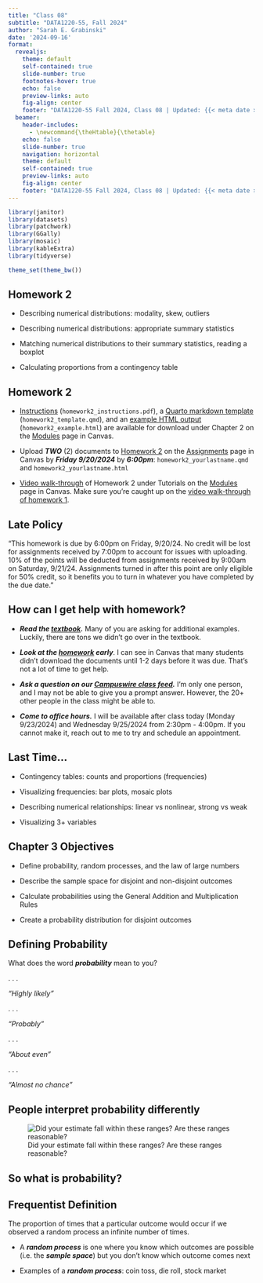 ```yaml
---
title: "Class 08"
subtitle: "DATA1220-55, Fall 2024"
author: "Sarah E. Grabinski"
date: '2024-09-16'
format:
  revealjs: 
    theme: default
    self-contained: true
    slide-number: true
    footnotes-hover: true
    echo: false
    preview-links: auto
    fig-align: center
    footer: "DATA1220-55 Fall 2024, Class 08 | Updated: {{< meta date >}} |  [Canvas](https://canvas.jcu.edu/courses/36290) | [Campuswire](https://campuswire.com/c/G6427C531/feed)"
  beamer:
    header-includes: 
      - \newcommand{\theHtable}{\thetable}
    echo: false
    slide-number: true
    navigation: horizontal
    theme: default
    self-contained: true
    preview-links: auto
    fig-align: center
    footer: "DATA1220-55 Fall 2024, Class 08 | Updated: {{< meta date >}} |  [Canvas](https://canvas.jcu.edu/courses/36290) | [Campuswire](https://campuswire.com/c/G6427C531/feed)"
---
```


```r
library(janitor)
library(datasets)
library(patchwork)
library(GGally)
library(mosaic)
library(kableExtra)
library(tidyverse)

theme_set(theme_bw())
```

## Homework 2

-   Describing numerical distributions: modality, skew, outliers

-   Describing numerical distributions: appropriate summary statistics

-   Matching numerical distributions to their summary statistics, reading a boxplot

-   Calculating proportions from a contingency table

## Homework 2 {.smaller}

-   [Instructions](https://canvas.jcu.edu/files/3708401/download?download_frd=1) (`homework2_instructions.pdf`), a [Quarto markdown template](https://canvas.jcu.edu/files/3708307/download?download_frd=1) (`homework2_template.qmd`), and an [example HTML output](https://canvas.jcu.edu/files/3708306/download?download_frd=1) (`homework2_example.html`) are available for download under Chapter 2 on the [Modules](https://canvas.jcu.edu/courses/36290/modules) page in Canvas.

-   Upload ***TWO*** (2) documents to [Homework 2](https://canvas.jcu.edu/courses/36290/assignments/451733) on the [Assignments](https://canvas.jcu.edu/courses/36290/assignments) page in Canvas by ***Friday 9/20/2024*** by ***6:00pm***: `homework2_yourlastname.qmd` and `homework2_yourlastname.html`

-   [Video walk-through](https://canvas.jcu.edu/files/3708369/download?download_frd=1) of Homework 2 under Tutorials on the [Modules](https://canvas.jcu.edu/courses/36290/modules) page in Canvas. Make sure you're caught up on the [video walk-through of homework 1](https://canvas.jcu.edu/files/3695568/download?download_frd=1).

## Late Policy

"This homework is due by 6:00pm on Friday, 9/20/24. No credit will be lost for assignments received by 7:00pm to account for issues with uploading. 10% of the points will be deducted from assignments received by 9:00am on Saturday, 9/21/24. Assignments turned in after this point are only eligible for 50% credit, so it benefits you to turn in whatever you have completed by the due date."

## How can I get help with homework? {.smaller}

-   ***Read the [textbook](https://canvas.jcu.edu/files/3669904/download?download_frd=1).*** Many of you are asking for additional examples. Luckily, there are tons we didn't go over in the textbook.

-   ***Look at the [homework](https://canvas.jcu.edu/courses/36290/assignments/451733) early***. I can see in Canvas that many students didn't download the documents until 1-2 days before it was due. That's not a lot of time to get help.

-   ***Ask a question on our [Campuswire class feed](https://campuswire.com/c/G6427C531/feed).*** I'm only one person, and I may not be able to give you a prompt answer. However, the 20+ other people in the class might be able to.

-   ***Come to office hours.*** I will be available after class today (Monday 9/23/2024) and Wednesday 9/25/2024 from 2:30pm - 4:00pm. If you cannot make it, reach out to me to try and schedule an appointment.

## Last Time...

-   Contingency tables: counts and proportions (frequencies)

-   Visualizing frequencies: bar plots, mosaic plots

-   Describing numerical relationships: linear vs nonlinear, strong vs weak

-   Visualizing 3+ variables

## Chapter 3 Objectives

-   Define probability, random processes, and the law of large numbers

-   Describe the sample space for disjoint and non-disjoint outcomes

-   Calculate probabilities using the General Addition and Multiplication Rules

-   Create a probability distribution for disjoint outcomes

## Defining Probability

What does the word ***probability*** mean to you?

. . .

*"Highly likely"*

. . .

*"Probably"*

. . .

*"About even"*

. . .

*"Almost no chance"*

## People interpret probability differently 

![Did your estimate fall within these ranges? Are these ranges reasonable?](https://github.com/sarah-grabinski/data1220-55_fall2024/blob/main/slides/class08/perceptions-of-probability.PNG?raw=true){fig-align="center"}

## So what is probability?

::: callout-note
## Frequentist Definition

The proportion of times that a particular outcome would occur if we observed a random process an infinite number of times.
:::

-   A ***random process*** is one where you know which outcomes are possible (i.e. the ***sample space***) but you don't know which outcome comes next

-   Examples of a ***random process***: coin toss, die roll, stock market
